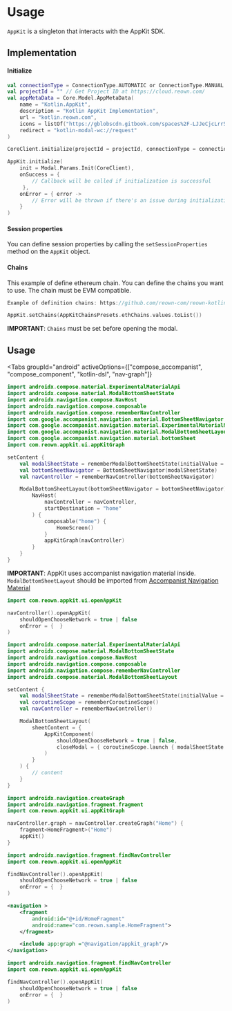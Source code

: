 
# Usage

`AppKit` is a singleton that interacts with the AppKit SDK.

## Implementation

#### Initialize

```kotlin
val connectionType = ConnectionType.AUTOMATIC or ConnectionType.MANUAL
val projectId = "" // Get Project ID at https://cloud.reown.com/
val appMetaData = Core.Model.AppMetaData(
    name = "Kotlin.AppKit",
    description = "Kotlin AppKit Implementation",
    url = "kotlin.reown.com",
    icons = listOf("https://gblobscdn.gitbook.com/spaces%2F-LJJeCjcLrr53DcT1Ml7%2Favatar.png?alt=media"),
    redirect = "kotlin-modal-wc://request"
)

CoreClient.initialize(projectId = projectId, connectionType = connectionType, application = this, metaData = appMetaData)

AppKit.initialize(
    init = Modal.Params.Init(CoreClient),
    onSuccess = {
        // Callback will be called if initialization is successful
     },
    onError = { error ->
        // Error will be thrown if there's an issue during initialization
    }
)
```

#### Session properties

You can define session properties by calling the `setSessionProperties` method on the `AppKit` object.

#### Chains

This example of define ethereum chain. You can define the chains you want to use. The chain must be EVM compatible.

```kotlin
Example of definition chains: https://github.com/reown-com/reown-kotlin/blob/main/product/appkit/src/main/kotlin/com/reown/appkit/presets/AppKitChainsPresets.kt

AppKit.setChains(AppKitChainsPresets.ethChains.values.toList())
```

**IMPORTANT**: `Chains` must be set before opening the modal.

## Usage

<Tabs
    groupId="android"
    activeOptions={["compose_accompanist", "compose_component", "kotlin-dsl", "nav-graph"]}
>
<TabItem value="compose_accompanist" label="Compose Accompanist">

```kotlin
import androidx.compose.material.ExperimentalMaterialApi
import androidx.compose.material.ModalBottomSheetState
import androidx.navigation.compose.NavHost
import androidx.navigation.compose.composable
import androidx.navigation.compose.rememberNavController
import com.google.accompanist.navigation.material.BottomSheetNavigator
import com.google.accompanist.navigation.material.ExperimentalMaterialNavigationApi
import com.google.accompanist.navigation.material.ModalBottomSheetLayout
import com.google.accompanist.navigation.material.bottomSheet
import com.reown.appkit.ui.appKitGraph

setContent {
    val modalSheetState = rememberModalBottomSheetState(initialValue = ModalBottomSheetValue.Hidden, skipHalfExpanded = true)
    val bottomSheetNavigator = BottomSheetNavigator(modalSheetState)
    val navController = rememberNavController(bottomSheetNavigator)

    ModalBottomSheetLayout(bottomSheetNavigator = bottomSheetNavigator) {
        NavHost(
            navController = navController,
            startDestination = "home"
        ) {
            composable("home") {
                HomeScreen()
            }
            appKitGraph(navController)
        }
    }
}
```

**IMPORTANT**: AppKit uses accompanist navigation material inside. `ModalBottomSheetLayout` should be imported from [Accompanist Navigation Material](https://google.github.io/accompanist/navigation-material/)

```kotlin
import com.reown.appkit.ui.openAppKit

navController().openAppKit(
    shouldOpenChooseNetwork = true | false
    onError = {  }
)
```

</TabItem>

<TabItem value="compose_component" label="Compose Component">

```kotlin
import androidx.compose.material.ExperimentalMaterialApi
import androidx.compose.material.ModalBottomSheetState
import androidx.navigation.compose.NavHost
import androidx.navigation.compose.composable
import androidx.navigation.compose.rememberNavController
import androidx.compose.material.ModalBottomSheetLayout

setContent {
    val modalSheetState = rememberModalBottomSheetState(initialValue = ModalBottomSheetValue.Hidden, skipHalfExpanded = true)
    val coroutineScope = rememberCoroutineScope()
    val navController = rememberNavController()

    ModalBottomSheetLayout(
        sheetContent = {
            AppKitComponent(
                shouldOpenChooseNetwork = true | false,
                closeModal = { coroutineScope.launch { modalSheetState.hide() }
            )
        }
    ) {
        // content
    }
}
```

</TabItem>

<TabItem value="kotlin-dsl" label="Kotlin DSL">

```kotlin
import androidx.navigation.createGraph
import androidx.navigation.fragment.fragment
import com.reown.appkit.ui.appKitGraph

navController.graph = navController.createGraph("Home") {
    fragment<HomeFragment>("Home")
    appKit()
}
```

```kotlin
import androidx.navigation.fragment.findNavController
import com.reown.appkit.ui.openAppKit

findNavController().openAppKit(
    shouldOpenChooseNetwork = true | false
    onError = {  }
)
```

</TabItem>
<TabItem value="nav-graph" label="Nav graph">

```xml
<navigation >
    <fragment
        android:id="@+id/HomeFragment"
        android:name="com.reown.sample.HomeFragment">
    </fragment>

    <include app:graph ="@navigation/appkit_graph"/>
</navigation>
```

```kotlin
import androidx.navigation.fragment.findNavController
import com.reown.appkit.ui.openAppKit

findNavController().openAppKit(
    shouldOpenChooseNetwork = true | false
    onError = {  }
)
```

</TabItem>
</Tabs>
